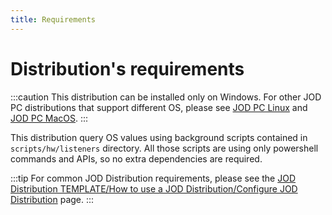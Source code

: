 ```yaml
---
title: Requirements
---
```

# Distribution's requirements


:::caution
This distribution can be installed only on Windows. For other JOD PC distributions that support different OS, please see [JOD PC Linux](/docs/references/jod_dists/jod_pc_linux/) and [JOD PC MacOS](/docs/references/jod_dists/jod_pc_mac/).
:::

This distribution query OS values using background scripts contained in ```scripts/hw/listeners``` directory.
All those scripts are using only powershell commands and APIs, so no extra dependencies are required.

:::tip
For common JOD Distribution requirements, please see the [JOD Distribution TEMPLATE/How to use a JOD Distribution/Configure JOD Distribution](/docs/references/tools/jod_dist_template/how_to_use_a_jod_distribution/requirements) page.
:::
